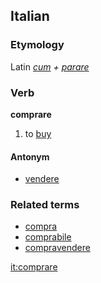 ==Italian==
===Etymology===
Latin ''[[cum]] + [[parare]]''
===Verb===
'''comprare'''

# to [[buy]]

====Antonym====
*[[vendere]]

===Related terms===
*[[compra]]
*[[comprabile]]
*[[compravendere]]

[[it:comprare]]